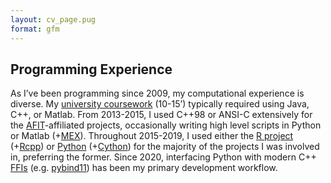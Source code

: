 ```yaml
---
layout: cv_page.pug
format: gfm
---
```


:::{ #compute_experience .flex .flex-col .space-y-1 .border-sm .p-2 .mx-auto .w-full}

<h2 class="font-bold text-blue-400 text-2xl"> Programming Experience </h2>

:::{.prose-md .text-justify .leading-5}
As I've been programming since 2009, my computational experience is diverse. My [university coursework](#education) (10-15') typically required using Java, C++, or Matlab. From 2013-2015, I used C++98 or ANSI-C extensively for the [AFIT](#education)-affiliated projects, occasionally writing high level scripts in Python or Matlab (+[MEX](https://www.mathworks.com/help/matlab/cpp-mex-file-applications.html)).
Throughout 2015-2019, I used either the [R project](https://www.r-project.org/) (+[Rcpp](https://cran.r-project.org/web/packages/Rcpp/index.html)) or [Python](https://www.python.org/) (+[Cython](https://cython.org/)) for the majority of the projects I was involved in, preferring the former. 
Since 2020, interfacing Python with modern C++ [FFIs](https://en.wikipedia.org/wiki/Foreign_function_interface)
(e.g. [pybind11](https://pybind11.readthedocs.io/en/stable/index.html)) has been my primary development workflow.
:::

:::